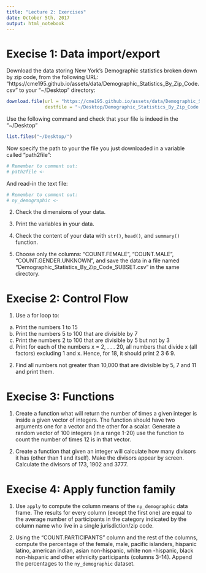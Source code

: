 ```yaml
---
title: "Lecture 2: Exercises"
date: October 5th, 2017
output: html_notebook
---
```



# Execise 1: Data import/export


Download the data storing New York's Demographic statistics broken down 
by zip code, from the following URL:
"https://cme195.github.io/assets/data/Demographic_Statistics_By_Zip_Code.csv"
to your "~/Desktop" directory:

```r
download.file(url = "https://cme195.github.io/assets/data/Demographic_Statistics_By_Zip_Code.csv",
              destfile = "~/Desktop/Demographic_Statistics_By_Zip_Code.csv")
```

Use the following command and check that your file is indeed in the "~/Desktop"
```r
list.files("~/Desktop/")
```

Now specify the path to your the file you just downloaded in a variable
called "path2file":

```r
# Remember to comment out:
# path2file <- 
```
  
And read-in the text file:
```r
# Remember to comment out:
# ny_demographic <- 
```

2. Check the dimensions of your data.


3. Print the variables in your data.


4. Check the content of your data with `str()`, `head()`,
and `summary()` function.


5. Choose only the columns: "COUNT.FEMALE", "COUNT.MALE",  "COUNT.GENDER.UNKNOWN",
and save the data in a file named "Demographic_Statistics_By_Zip_Code_SUBSET.csv"
in the same directory.


# Execise 2: Control Flow 

1. Use a for loop to:
(a) Print the numbers 1 to 15
(b) Print the numbers 5 to 100 that are divisible by 7
(c) Print the numbers 2 to 100 that are divisible by 5 but not by 3
(d) Print for each of the numbers x = 2, . . . 20, all numbers that divide x
(all factors) excluding 1 and x. Hence, for 18, it should print 2 3 6 9.


2. Find all numbers not greater than 10,000 that are divisible by 
5, 7 and 11 and print them.


# Execise 3: Functions

1. Create a function what will return the number
of times a given integer is inside a given vector of integers.
The function should have two arguments one for a vector
and the other for a scalar. Generate a random vector of 100 
integers (in a range 1-20) use the function to count the number
of times 12 is in that vector.


2. Create a function that given an integer will calculate how many divisors 
it has (other than 1 and itself). Make the divisors appear by screen.
Calculate the divisors of 173, 1902 and 3777.


# Execise 4: Apply function family

1. Use `apply` to compute the column means of the `ny_demographic`
data frame. The results for every column (except the first one)
are equal to the average number of participants in the category
indicated by the column name who live in a single jurisdiction/zip code.

2. Using the "COUNT.PARTICIPANTS" column and the rest of the columns, 
compute the percentage of the female, male, pacific islanders, 
hispanic latino, american indian, asian non-hispanic, white non -hispanic, 
black non-hispanic and other ethnicity participants (columns 3-14). 
Append the percentages to the `ny_demographic` dataset.


